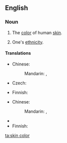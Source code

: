 ==English==
{{wikipedia|Human skin color}}

===Noun===
{{en-noun|-|head=[[skin]] [[color]]}}

# {{i|literally}} The [[color]] of human [[skin]].
# {{i|figuratively}} One's [[ethnicity]].

====Translations====
{{trans-top|color of human skin}}
* Chinese:
*: Mandarin: {{t-|cmn|膚色|sc=Hani}}, {{t-|cmn|肤色|tr=fūsè|sc=Hani}}
* Czech: {{t-|cs|barva pleti|f}}
{{trans-mid}}
* Finnish: {{t-|fi|ihonväri}}
{{trans-bottom}}

{{trans-top|ethnicity}}
* Chinese:
*: Mandarin: {{t-|cmn|種族|sc=Hani}}, {{t-|cmn|种族|tr=zhǒngzú|sc=Hani}}
{{trans-mid}}
* {{trreq|Czech}}
* Finnish: {{t-|fi|ihonväri}}
{{trans-bottom}}

[[ta:skin color]]
